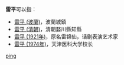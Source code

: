 '''雷平'''可以指：
* [[雷平_(波蘭)|雷平 (波蘭)]]，波蘭城鎮
* [[雷平_(清朝)|雷平 (清朝)]]，清朝婺川縣知縣
* [[雷平_(1921年)|雷平 (1921年)]]，原名雷锦仙，话剧表演艺术家
* [[雷平_(1974年)|雷平 (1974年)]]，天津医科大学校长

{{disambig}}

[[Category:二字雷姓人名消歧义|ping]]